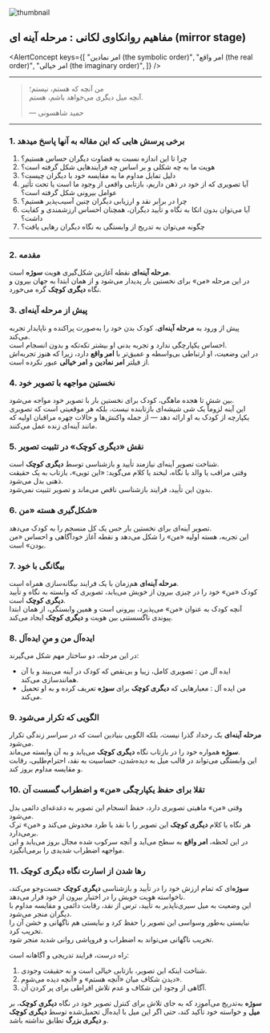 
<section className="container flex max-w-screen-lg flex-col items-center mx-auto">

<Image
  src={thumbnail}
  alt="thumbnail"
  className="mt-4 w-full rounded-2xl object-cover border border-gray-800"
/>

<div className="prose dark:prose-invert max-w-full mx-auto w-full text-justify mt-6">

## مفاهیم روانکاوی لکانی : مرحله آینه ای (mirror stage)

<AlertConcept
  keys={[
    "امر نمادین (the symbolic order)",
    "امر واقع (the real order)",
    "امر خیالی (the imaginary order)",
  ]}
/>

---

> من آنچه که هستم، نیستم؛  
> آنچه میل دیگری می‌خواهد باشم، هستم.
>
> — حمید شاهسونی

---

### 1. برخی پرسش هایی که این مقاله به آنها پاسخ میدهد

1. چرا تا این اندازه نسبت به قضاوت دیگران حساس هستیم؟
2. هویت ما به چه شکلی و بر اساس چه فرایندهایی شکل گرفته است؟
3. دلیل تمایل مداوم ما به مقایسه خود با دیگران چیست؟
4. آیا تصویری که از خود در ذهن داریم، بازتابی واقعی از وجود ما است یا تحت تأثیر عوامل بیرونی شکل گرفته است؟
5. چرا در برابر نقد و ارزیابی دیگران چنین آسیب‌پذیر هستیم؟
6. آیا می‌توان بدون اتکا به نگاه و تأیید دیگران، همچنان احساس ارزشمندی و کفایت داشت؟
7. چگونه می‌توان به تدریج از وابستگی به نگاه دیگران رهایی یافت؟

---

### 2. مقدمه

**مرحله آینه‌ای** نقطه آغازین شکل‌گیری هویت **سوژه** است.  
در این مرحله «من» برای نخستین بار پدیدار می‌شود و از همان ابتدا به جهان بیرون و نگاه **دیگری کوچک** گره می‌خورد.

### 3. پیش از مرحله آینه‌ای

پیش از ورود به **مرحله آینه‌ای**، کودک بدن خود را به‌صورت پراکنده و ناپایدار تجربه می‌کند.  
احساس یکپارچگی ندارد و تجربه بدنی او بیشتر تکه‌تکه و بدون انسجام است.  
در این وضعیت، او ارتباطی بی‌واسطه و عمیق‌تر با **امر واقع** دارد، زیرا که هنوز تجربه‌اش از فیلتر **امر نمادین** و **امر خیالی** عبور نکرده است.

### 4. نخستین مواجهه با تصویر خود

بین شش تا هجده ماهگی، کودک برای نخستین بار با تصویر خود مواجه می‌شود.  
این آینه لزوماً یک شی شیشه‌ای بازتابنده نیست، بلکه هر موقعیتی است که تصویری یکپارچه از کودک به او ارائه دهد — از جمله واکنش‌ها و حالات چهره مراقبان اولیه که مانند آینه‌ای زنده عمل می‌کنند.

### 5. نقش «دیگری کوچک» در تثبیت تصویر

شناخت تصویر آینه‌ای نیازمند تأیید و بازشناسی توسط **دیگری کوچک** است.  
وقتی مراقب یا والد با نگاه، لبخند یا کلام می‌گوید: «این تویی»، بازتاب به یک حقیقت ذهنی بدل می‌شود.  
بدون این تأیید، فرایند بازشناسی ناقص می‌ماند و تصویر تثبیت نمی‌شود.

### 6. شکل‌گیری هسته «من»

تصویر آینه‌ای برای نخستین بار حس یک کل منسجم را به کودک می‌دهد.  
این تجربه، هسته اولیه «من» را شکل می‌دهد و نقطه آغاز خودآگاهی و احساس «من بودن» است.

### 7. بیگانگی با خود

**مرحله آینه‌ای** هم‌زمان با یک فرایند بیگانه‌سازی همراه است.  
کودک «من» خود را در چیزی بیرون از خویش می‌یابد، تصویری که وابسته به نگاه و تأیید **دیگری کوچک** است.  
آنچه کودک به عنوان «من» می‌پذیرد، بیرونی است و همین وابستگی، از همان ابتدا پیوندی ناگسستنی بین هویت و **دیگری کوچک** ایجاد می‌کند.

### 8. **ایده‌آل من** و **منِ ایده‌آل**

در این مرحله، دو ساختار مهم شکل می‌گیرند:

- ایده آل من : تصویری کامل، زیبا و بی‌نقص که کودک در آینه می‌بیند و با آن همانندسازی می‌کند.
- من ایده آل : معیارهایی که **دیگری کوچک** برای **سوژه** تعریف کرده و به او تحمیل می‌کند.

### 9. الگویی که تکرار می‌شود

**مرحله آینه‌ای** یک رخداد گذرا نیست، بلکه الگویی بنیادین است که در سراسر زندگی تکرار می‌شود.  
**سوژه** همواره خود را در بازتاب نگاه **دیگری کوچک** می‌یابد و به آن وابسته می‌ماند.  
این وابستگی می‌تواند در قالب میل به دیده‌شدن، حساسیت به نقد، احترام‌طلبی، رقابت و مقایسه مداوم بروز کند.

### 10. تقلا برای حفظ یکپارچگی «من» و اضطراب گسست آن

وقتی «من» ماهیتی تصویری دارد، حفظ انسجام این تصویر به دغدغه‌ای دائمی بدل می‌شود.  
هر نگاه یا کلام **دیگری کوچک** این تصویر را با نقد یا طرد مخدوش می‌کند و «من» ترک برمی‌دارد.  
در این لحظه، **امر واقع** به سطح می‌آید و آنچه سرکوب شده مجال بروز می‌یابد و این مواجهه اضطراب شدیدی را برمی‌انگیزد.

### 11. رها شدن از اسارت نگاه دیگری کوچک

**سوژه**‌ای که تمام ارزش خود را در تأیید و بازشناسی **دیگری کوچک** جست‌وجو می‌کند، ناخواسته هویت خویش را در اختیار بیرون از خود قرار می‌دهد.  
این وضعیت به میل سیری‌ناپذیر به تأیید، ترس از نقد، رقابت دائمی و مقایسه مداوم با دیگران منجر می‌شود.  
نبایستی به‌طور وسواسی این تصویر را حفظ کرد و نبایستی هم ناگهانی و خشن آن را تخریب کرد.  
تخریب ناگهانی می‌تواند به اضطراب و فروپاشی روانی شدید منجر شود.

راه درست، فرایند تدریجی و آگاهانه است:

1. شناخت اینکه این تصویر، بازتابی خیالی است و نه حقیقت وجودی.
2. دیدن شکاف میان «آنچه هستم» و «آنچه دیده می‌شوم».
3. آگاهی از وجود این شکاف و عدم تلاش افراطی برای پر کردن آن.

**سوژه** به‌تدریج می‌آموزد که به جای تلاش برای کنترل تصویر خود در نگاه **دیگری کوچک**، بر **میل** و خواسته خود تأکید کند، حتی اگر این میل با ایده‌آل تحمیل‌شده توسط **دیگری کوچک** و **دیگری بزرگ** تطابق نداشته باشد.

</div>
</section>
